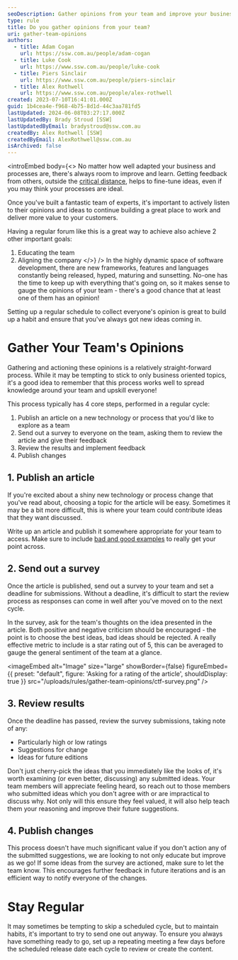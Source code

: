 ```yaml
---
seoDescription: Gather opinions from your team and improve your business processes with a regular feedback loop.
type: rule
title: Do you gather opinions from your team?
uri: gather-team-opinions
authors:
  - title: Adam Cogan
    url: https://ssw.com.au/people/adam-cogan
  - title: Luke Cook
    url: https://www.ssw.com.au/people/luke-cook
  - title: Piers Sinclair
    url: https://www.ssw.com.au/people/piers-sinclair
  - title: Alex Rothwell
    url: https://www.ssw.com.au/people/alex-rothwell
created: 2023-07-10T16:41:01.000Z
guid: 1b4cea4e-f968-4b75-8d1d-44c3aa781fd5
lastUpdated: 2024-06-08T03:27:17.000Z
lastUpdatedBy: Brady Stroud [SSW]
lastUpdatedByEmail: bradystroud@ssw.com.au
createdBy: Alex Rothwell [SSW]
createdByEmail: AlexRothwell@ssw.com.au
isArchived: false
---
```


<introEmbed
  body={<>
No matter how well adapted your business and processes are, there's always room to improve and learn.
Getting feedback from others, outside the [critical distance](/importance-critical-distance), helps to fine-tune ideas, even if you may think your processes are ideal.

Once you've built a fantastic team of experts, it's important to actively listen to their opinions and ideas to continue building a great place to work and deliver more value to your customers.

Having a regular forum like this is a great way to achieve also achieve 2 other important goals:

1. Educating the team
1. Aligning the company
  </>}
/>
In the highly dynamic space of software development, there are new frameworks, features and languages constantly being released, hyped, maturing and sunsetting.
No-one has the time to keep up with everything that's going on, so it makes sense to gauge the opinions of your team - there's a good chance that at least one of them has an opinion!

Setting up a regular schedule to collect everyone's opinion is great to build up a habit and ensure that you've always got new ideas coming in.

# Gather Your Team's Opinions

Gathering and actioning these opinions is a relatively straight-forward process.
While it may be tempting to stick to only business oriented topics, it's a good idea to remember that this process works well to spread knowledge around your team and upskill everyone!

This process typically has 4 core steps, performed in a regular cycle:

1. Publish an article on a new technology or process that you'd like to explore as a team
2. Send out a survey to everyone on the team, asking them to review the article and give their feedback
3. Review the results and implement feedback
4. Publish changes

## 1. Publish an article

If you're excited about a shiny new technology or process change that you've read about, choosing a topic for the article will be easy.
Sometimes it may be a bit more difficult, this is where your team could contribute ideas that they want discussed.

Write up an article and publish it somewhere appropriate for your team to access.
Make sure to include [bad and good examples](/use-bad-and-good-examples) to really get your point across.

## 2. Send out a survey

Once the article is published, send out a survey to your team and set a deadline for submissions.
Without a deadline, it's difficult to start the review process as responses can come in well after you've moved on to the next cycle.

In the survey, ask for the team's thoughts on the idea presented in the article. Both positive and negative criticism should be encouraged - the point is to choose the best ideas, bad ideas should be rejected.
A really effective metric to include is a star rating out of 5, this can be averaged to gauge the general sentiment of the team at a glance.

<imageEmbed
  alt="Image"
  size="large"
  showBorder={false}
  figureEmbed={{
    preset: "default",
    figure: 'Asking for a rating of the article',
    shouldDisplay: true
  }}
  src="/uploads/rules/gather-team-opinions/ctf-survey.png"
/>

## 3. Review results

Once the deadline has passed, review the survey submissions, taking note of any:

- Particularly high or low ratings
- Suggestions for change
- Ideas for future editions

Don't just cherry-pick the ideas that you immediately like the looks of, it's worth examining (or even better, discussing) any submitted ideas.
Your team members will appreciate feeling heard, so reach out to those members who submitted ideas which you don't agree with or are impractical to discuss why.
Not only will this ensure they feel valued, it will also help teach them your reasoning and improve their future suggestions.

## 4. Publish changes

This process doesn't have much significant value if you don't action any of the submitted suggestions, we are looking to not only educate but improve as we go!
If some ideas from the survey are actioned, make sure to let the team know.
This encourages further feedback in future iterations and is an efficient way to notify everyone of the changes.

# Stay Regular

It may sometimes be tempting to skip a scheduled cycle, but to maintain habits, it's important to try to send one out anyway.
To ensure you always have something ready to go, set up a repeating meeting a few days before the scheduled release date each cycle to review or create the content.
